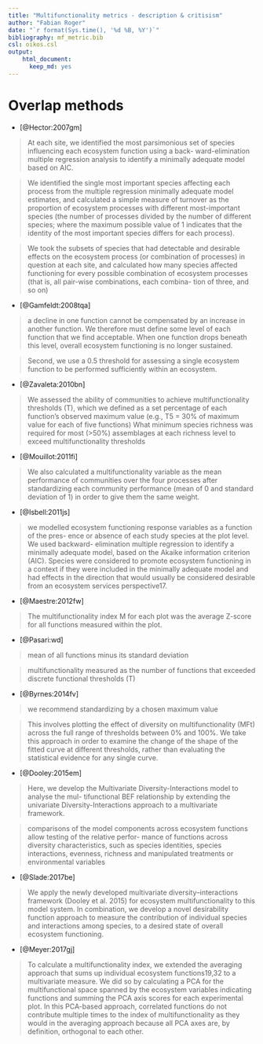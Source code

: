 ```yaml
---
title: "Multifunctionality metrics - description & critisism"
author: "Fabian Roger"
date: "`r format(Sys.time(), '%d %B, %Y')`" 
bibliography: mf_metric.bib
csl: oikos.csl
output: 
    html_document:
      keep_md: yes
---
```


# Overlap methods


+ [@Hector:2007gm]

> At each site, we identified the most parsimonious set of species influencing each ecosystem function using a back- ward-elimination multiple regression analysis to identify a minimally adequate model based on AIC.

> We identified the single most important species affecting each process from the multiple regression minimally adequate model estimates, and calculated a simple measure of turnover as the proportion of ecosystem processes with different most-important species (the number of processes divided by the number of different species; where the maximum possible value of 1 indicates that the identity of the most important species differs for each process).

> We took the subsets of species that had detectable and desirable effects on the ecosystem process (or combination of processes) in question at each site, and calculated how many species affected functioning for every possible combination of ecosystem processes (that is, all pair-wise combinations, each combina- tion of three, and so on)

+ [@Gamfeldt:2008tqa]

> a decline in one function cannot be compensated by an increase in another function. We therefore must define some level of each function that we find acceptable. When one function drops beneath this level, overall ecosystem functioning is no longer sustained.

> Second, we use a 0.5 threshold for assessing a single ecosystem function to be performed sufficiently within an ecosystem. 

+ [@Zavaleta:2010bn]

> We assessed the ability of communities to achieve multifunctionality thresholds (T), which we defined as a set percentage of each function’s observed maximum value (e.g., T5 = 30% of maximum value for each of five functions)
> What minimum species richness was required for most (>50%) assemblages at each richness level to exceed multifunctionality thresholds

+ [@Mouillot:2011fi]

> We also calculated a multifunctionality variable as the mean performance of communities over the four processes after standardizing each community performance (mean of 0 and standard deviation of 1) in order to give them the same weight.

+ [@Isbell:2011js]

> we modelled ecosystem functioning response variables as a function of the pres- ence or absence of each study species at the plot level. We used backward- elimination multiple regression to identify a minimally adequate model, based on the Akaike information criterion (AIC). Species were considered to promote ecosystem functioning in a context if they were included in the minimally adequate model and had effects in the direction that would usually be considered desirable from an ecosystem services perspective17.

+ [@Maestre:2012fw]

> The multifunctionality index M for each plot was the average Z-score for all functions measured within the plot.

+ [@Pasari:wd]

> mean of all functions minus its standard deviation 

> multifunctionality measured as the number of functions that exceeded discrete functional thresholds (T)

+ [@Byrnes:2014fv]

> we recommend standardizing by a chosen maximum value

> This involves plotting the effect of diversity on multifunctionality (MFt) across the full range of thresholds between 0% and 100%. We take this approach in order to examine the change of the shape of the fitted curve at different thresholds, rather than evaluating the statistical evidence for any single curve.

+ [@Dooley:2015em]

>  Here, we develop the Multivariate Diversity-Interactions model to analyse the mul- tifunctional BEF relationship by extending the univariate Diversity-Interactions approach to a multivariate framework.

> comparisons of the model components across ecosystem functions allow testing of the relative perfor- mance of functions across diversity characteristics, such as species identities, species interactions, evenness, richness and manipulated treatments or environmental variables

+ [@Slade:2017be]

> We apply the newly developed multivariate diversity–interactions framework (Dooley et al. 2015) for ecosystem multifunctionality to this model system. 
In combination, we develop a novel desirability function approach to measure the contribution of individual species and interactions among species, to a desired state of overall ecosystem functioning.

+ [@Meyer:2017gj]

> To calculate a multifunctionality index, we extended the averaging approach that sums up individual ecosystem functions19,32 to a multivariate measure. We did so by calculating a PCA for the multifunctional space spanned by the ecosystem variables indicating functions and summing the PCA axis scores for each experimental plot. In this PCA-based approach, correlated functions do not contribute multiple times to the index of multifunctionality as they would in the averaging approach because all PCA axes are, by definition, orthogonal to each other. 










